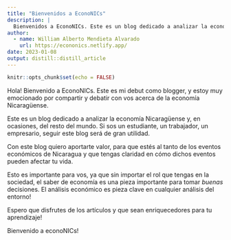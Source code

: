 ---
title: "Bienvenidos a EconoNICs"
description: |
  Bienvenidos a EconoNICs. Este es un blog dedicado a analizar la economía Nicaragüense y su interacciones con el resto del mundo.
author:
  - name: William Alberto Mendieta Alvarado 
    url: https://econonics.netlify.app/
date: 2023-01-08
output: distill::distill_article
---

```{r setup, include=FALSE}
knitr::opts_chunk$set(echo = FALSE)

```

Hola! Bienvenido a EconoNICs. Este es mi debut como blogger, y estoy muy emocionado por compartir y debatir con vos acerca de la economía Nicaragüense. 

Este es un blog dedicado a analizar la economía Nicaragüense y, en ocasiones, del resto del mundo. Si sos un estudiante, un trabajador, un empresario, seguir este blog será de gran utilidad. 

Con este blog quiero aportarte valor, para que estés al tanto de los eventos económicos de Nicaragua y que tengas claridad en cómo dichos eventos pueden afectar tu vida.

Esto es importante para vos, ya que sin importar el rol que tengas en la sociedad, el saber de economía es una pieza importante para tomar *buenas* decisiones. El análisis económico es pieza clave en cualquier análisis del entorno!

Espero que disfrutes de los artículos y que sean enriquecedores para tu aprendizaje!

Bienvenido a econoNICs!

